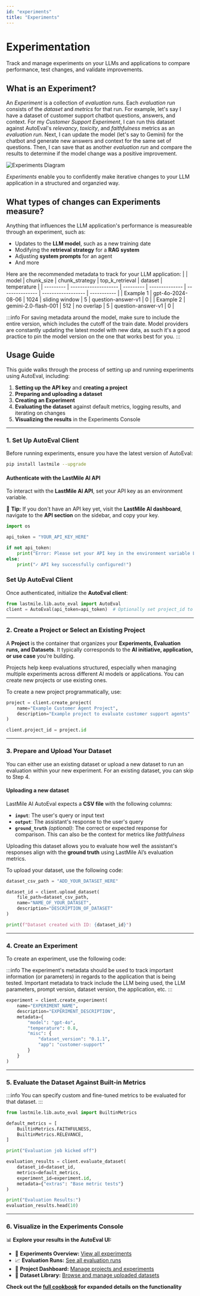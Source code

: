 ```yaml
---
id: "experiments"
title: "Experiments"
---
```



# Experimentation

Track and manage experiments on your LLMs and applications to compare performance, test changes, and validate improvements.

## What is an Experiment?

An *Experiment* is a collection of *evaluation runs*. Each *evaluation run* consists of the *dataset* and *metrics* for that run. For example, let's say I have a dataset of customer support chatbot questions, answers, and context. For my *Customer Support Experiment*, I can run this dataset against AutoEval's *relevancy*, *toxicity*, and *faithfulness* metrics as an *evaluation run*. Next, I can update the model (let's say to Gemini) for the chatbot and generate new answers and context for the same set of questions. Then, I can save that as another *evaluation run* and compare the results to determine if the model change was a positive improvement.

![Experiments Diagram](https://andrew-dev-s3.s3.us-east-1.amazonaws.com/Experiments-Diagram.png)

*Experiments* enable you to confidently make iterative changes to your LLM application in a structured and organzied way.

## What types of changes can Experiments measure?
Anything that influences the LLM application's performance is measureable through an experiment, such as:
- Updates to the **LLM model**, such as a new training date
- Modifying the **retrieval strategy** for a **RAG system**
- Adjusting **system prompts** for an agent  
- And more

Here are the recommended metadata to track for your LLM application:
|           | model                | chunk_size | chunk_strategy | top_k_retrieval | dataset            | temperature | 
| --------- | -------------------- | ---------  | -------------- | --------------- | ------------------ | ----------- |
| Example 1 | gpt-4o-2024-08-06    | 1024       | sliding window | 5               | question-answer-v1 | 0           |
| Example 2 | gemini-2.0-flash-001 | 512        | no overlap     | 5               | question-answer-v1 | 0           |

:::info
For saving metadata around the model, make sure to include the entire version, which includes the cutoff of the train date. Model providers are constantly updating the latest model with new data, as such it's a good practice to pin the model version on the one that works best for you.
:::

## Usage Guide
This guide walks through the process of setting up and running experiments using AutoEval, including:
1. **Setting up the API key** and **creating a project**  
2. **Preparing and uploading a dataset**  
3. **Creating an Experiment**  
4. **Evaluating the dataset** against default metrics, logging results, and iterating on changes  
5. **Visualizing the results** in the Experiments Console  

---

### 1. Set Up AutoEval Client  

Before running experiments, ensure you have the latest version of AutoEval:

```bash
pip install lastmile --upgrade
```

#### Authenticate with the LastMile AI API  

To interact with the **LastMile AI API**, set your API key as an environment variable.

📌 **Tip:** If you don't have an API key yet, visit the **LastMile AI dashboard**, navigate to the **API section** on the sidebar, and copy your key.

```python
import os

api_token = "YOUR_API_KEY_HERE"

if not api_token:
    print("Error: Please set your API key in the environment variable LASTMILE_API_KEY")
else:
    print("✓ API key successfully configured!")
```

### Set Up AutoEval Client  
Once authenticated, initialize the **AutoEval client**:

```python
from lastmile.lib.auto_eval import AutoEval
client = AutoEval(api_token=api_token)  # Optionally set project_id to scope to a specific project
```

---

### 2. Create a Project or Select an Existing Project  

A **Project** is the container that organizes your **Experiments, Evaluation runs, and Datasets**. It typically corresponds to the **AI initiative, application, or use case** you’re building.

Projects help keep evaluations structured, especially when managing multiple experiments across different AI models or applications. You can create new projects or use existing ones.

To create a new project programmatically, use:

```python
project = client.create_project(
    name="Example Customer Agent Project", 
    description="Example project to evaluate customer support agents"
)

client.project_id = project.id
```

---

### 3. Prepare and Upload Your Dataset  

You can either use an existing dataset or upload a new dataset to run an evaluation within your new experiment. For an existing dataset, you can skip to Step 4.

#### Uploading a new dataset

LastMile AI AutoEval expects a **CSV file** with the following columns:
- **`input`**: The user's query or input text  
- **`output`**: The assistant's response to the user's query  
- **`ground_truth`** *(optional)*: The correct or expected response for comparison. This can also be the context for metrics like *faithfulness*

Uploading this dataset allows you to evaluate how well the assistant's responses align with the **ground truth** using LastMile AI’s evaluation metrics.

To upload your dataset, use the following code:

```python
dataset_csv_path = "ADD_YOUR_DATASET_HERE"

dataset_id = client.upload_dataset(
    file_path=dataset_csv_path,
    name="NAME_OF_YOUR_DATASET",
    description="DESCRIPTION_OF_DATASET"
)

print(f"Dataset created with ID: {dataset_id}")
```

---

### 4. Create an Experiment  

To create an experiment, use the following code:

:::info
The experiment's metadata should be used to track important information (or parameters) in regards to the application that is being tested. Important metadata to track include the LLM being used, the LLM parameters, prompt version, dataset version, the application, etc.
:::

```python
experiment = client.create_experiment(
    name="EXPERIMENT_NAME",
    description="EXPERIMENT_DESCRIPTION",
    metadata={
        "model": "gpt-4o", 
        "temperature": 0.8, 
        "misc": {
            "dataset_version": "0.1.1", 
            "app": "customer-support"
        }
    }
)
```

---

### 5. Evaluate the Dataset Against Built-in Metrics  

:::info
You can specify custom and fine-tuned metrics to be evaluated for that dataset.
:::

```python
from lastmile.lib.auto_eval import BuiltinMetrics

default_metrics = [
    BuiltinMetrics.FAITHFULNESS,
    BuiltinMetrics.RELEVANCE,
]

print("Evaluation job kicked off")

evaluation_results = client.evaluate_dataset(
    dataset_id=dataset_id,
    metrics=default_metrics,
    experiment_id=experiment.id,
    metadata={"extras": "Base metric tests"}
)

print("Evaluation Results:")
evaluation_results.head(10)
```
---

### 6. Visualize in the Experiments Console  

📊 **Explore your results in the AutoEval UI:**
- 🔬 **Experiments Overview:** [View all experiments](https://lastmileai.dev/evaluations?view=experiments)
- 📈 **Evaluation Runs:** [See all evaluation runs](https://lastmileai.dev/evaluations?view=all_runs)
- 🏢 **Project Dashboard:** [Manage projects and experiments](https://lastmileai.dev/dashboard)
- 📂 **Dataset Library:** [Browse and manage uploaded datasets](https://lastmileai.dev/datasets)

**Check out the [full cookbook](https://github.com/lastmile-ai/lastmile-docs/blob/main/cookbook/AutoEval_Experiments.ipynb) for expanded details on the functionality**

